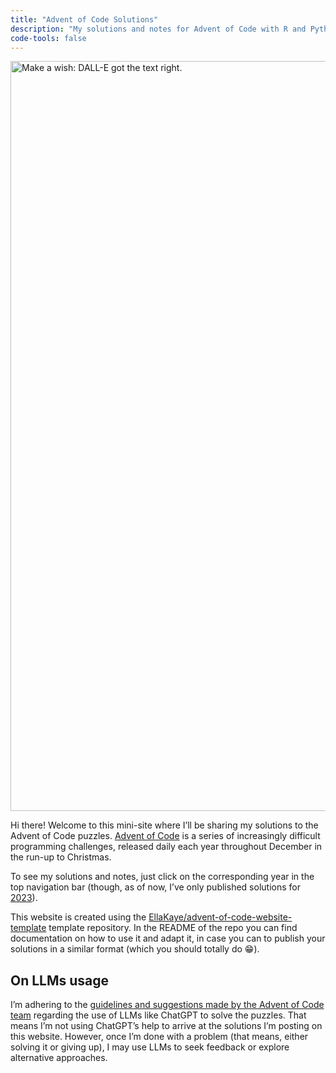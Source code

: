 ```yaml
---
title: "Advent of Code Solutions"
description: "My solutions and notes for Advent of Code with R and Python, starting in 2023."
code-tools: false
---
```


![](images/advent.webp "Make a wish: DALL-E got the text right."){fig-align="center" width="1200"}

Hi there! Welcome to this mini-site where I'll be sharing my solutions to the Advent of Code puzzles. [Advent of Code](https://adventofcode.com) is a series of increasingly difficult programming challenges, released daily each year throughout December in the run-up to Christmas.

To see my solutions and notes, just click on the corresponding year in the top navigation bar (though, as of now, I've only published solutions for [2023](/2023.html)).

This website is created using the [EllaKaye/advent-of-code-website-template](https://github.com/EllaKaye/advent-of-code-website-template) template repository. In the README of the repo you can find documentation on how to use it and adapt it, in case you can to publish your solutions in a similar format (which you should totally do 😁).

## On LLMs usage

I'm adhering to the [guidelines and suggestions made by the Advent of Code team](https://adventofcode.com/2023/about#:~:text=Can%20I%20use,programming%20for%20you.) regarding the use of LLMs like ChatGPT to solve the puzzles. That means I'm not using ChatGPT's help to arrive at the solutions I'm posting on this website. However, once I'm done with a problem (that means, either solving it or giving up), I may use LLMs to seek feedback or explore alternative approaches.